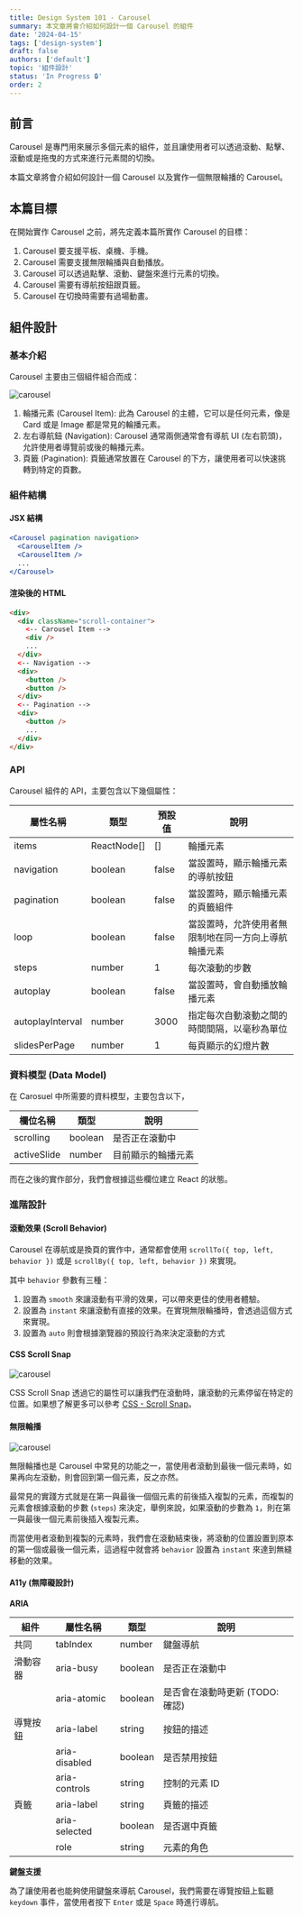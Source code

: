 ```yaml
---
title: Design System 101 - Carousel
summary: 本文章將會介紹如何設計一個 Carousel 的組件
date: '2024-04-15'
tags: ['design-system']
draft: false
authors: ['default']
topic: '組件設計'
status: 'In Progress 🔒'
order: 2
---
```


<TOCInline toc={props.toc} asDisclosure />

## 前言

Carousel 是專門用來展示多個元素的組件，並且讓使用者可以透過滾動、點擊、滾動或是拖曳的方式來進行元素間的切換。

本篇文章將會介紹如何設計一個 Carousel 以及實作一個無限輪播的 Carousel。

## 本篇目標

在開始實作 Carousel 之前，將先定義本篇所實作 Carousel 的目標：

1. Carousel 要支援平板、桌機、手機。
2. Carousel 需要支援無限輪播與自動播放。
3. Carousel 可以透過點擊、滾動、鍵盤來進行元素的切換。
4. Carousel 需要有導航按鈕跟頁籤。
5. Carousel 在切換時需要有過場動畫。

## 組件設計

### 基本介紹

Carousel 主要由三個組件組合而成：

<Image
  alt="carousel"
  src="/static/images/blog/design-system/carousel/carousel.png"
  width={512}
  height={190}
/>

1. 輪播元素 (Carousel Item): 此為 Carousel 的主體，它可以是任何元素，像是 Card 或是 Image 都是常見的輪播元素。
2. 左右導航鈕 (Navigation): Carousel 通常兩側通常會有導航 UI (左右箭頭)，允許使用者導覽前或後的輪播元素。
3. 頁籤 (Pagination): 頁籤通常放置在 Carousel 的下方，讓使用者可以快速挑轉到特定的頁數。

### 組件結構

#### JSX 結構

```jsx
<Carousel pagination navigation>
  <CarouselItem />
  <CarouselItem />
  ...
</Carousel>
```

#### 渲染後的 HTML

```html
<div>
  <div className="scroll-container">
    <-- Carousel Item -->
    <div />
    ...
  </div>
  <-- Navigation -->
  <div>
    <button />
    <button />
  </div>
  <-- Pagination -->
  <div>
    <button />
    ...
  </div>
</div>
```

### API

Carousel 組件的 API，主要包含以下幾個屬性：

| 屬性名稱         | 類型        | 預設值 | 說明                                                 |
| ---------------- | ----------- | ------ | ---------------------------------------------------- |
| items            | ReactNode[] | []     | 輪播元素                                             |
| navigation       | boolean     | false  | 當設置時，顯示輪播元素的導航按鈕                     |
| pagination       | boolean     | false  | 當設置時，顯示輪播元素的頁籤組件                     |
| loop             | boolean     | false  | 當設置時，允許使用者無限制地在同一方向上導航輪播元素 |
| steps            | number      | 1      | 每次滾動的步數                                       |
| autoplay         | boolean     | false  | 當設置時，會自動播放輪播元素                         |
| autoplayInterval | number      | 3000   | 指定每次自動滾動之間的時間間隔，以毫秒為單位         |
| slidesPerPage    | number      | 1      | 每頁顯示的幻燈片數                                   |

### 資料模型 (Data Model)

在 Carosuel 中所需要的資料模型，主要包含以下，

| 欄位名稱    | 類型    | 說明               |
| ----------- | ------- | ------------------ |
| scrolling   | boolean | 是否正在滾動中     |
| activeSlide | number  | 目前顯示的輪播元素 |

而在之後的實作部分，我們會根據這些欄位建立 React 的狀態。

### 進階設計

#### 滾動效果 (Scroll Behavior)

Carousel 在導航或是換頁的實作中，通常都會使用 `scrollTo({ top, left, behavior })` 或是 `scrollBy({ top, left, behavior })` 來實現。

其中 `behavior` 參數有三種：

1. 設置為 `smooth` 來讓滾動有平滑的效果，可以帶來更佳的使用者體驗。
2. 設置為 `instant` 來讓滾動有直接的效果。在實現無限輪播時，會透過這個方式來實現。
3. 設置為 `auto` 則會根據瀏覽器的預設行為來決定滾動的方式

#### CSS Scroll Snap

<Image
  alt="carousel"
  src="/static/images/blog/design-system/carousel/carousel_example.gif"
  width={564}
  height={316.5}
/>

CSS Scroll Snap 透過它的屬性可以讓我們在滾動時，讓滾動的元素停留在特定的位置。如果想了解更多可以參考 [CSS - Scroll Snap](/writing/frontend/css-scroll-snap)。

#### 無限輪播

<Image
  alt="carousel"
  src="/static/images/blog/design-system/carousel/carousel_clone.png"
  width={640}
  height={162}
/>

無限輪播也是 Carousel 中常見的功能之一，當使用者滾動到最後一個元素時，如果再向左滾動，則會回到第一個元素，反之亦然。

最常見的實踐方式就是在第一與最後一個個元素的前後插入複製的元素，而複製的元素會根據滾動的步數 (`steps`) 來決定，舉例來說，如果滾動的步數為 `1`，則在第一與最後一個元素前後插入複製元素。

而當使用者滾動到複製的元素時，我們會在滾動結束後，將滾動的位置設置到原本的第一個或最後一個元素，這過程中就會將 `behavior` 設置為 `instant` 來達到無縫移動的效果。

#### A11y (無障礙設計)

**ARIA**

| 組件     | 屬性名稱      | 類型    | 說明                            |
| -------- | ------------- | ------- | ------------------------------- |
| 共同     | tabIndex      | number  | 鍵盤導航                        |
| 滑動容器 | aria-busy     | boolean | 是否正在滾動中                  |
|          | aria-atomic   | boolean | 是否會在滾動時更新 (TODO: 確認) |
| 導覽按鈕 | aria-label    | string  | 按鈕的描述                      |
|          | aria-disabled | boolean | 是否禁用按鈕                    |
|          | aria-controls | string  | 控制的元素 ID                   |
| 頁籤     | aria-label    | string  | 頁籤的描述                      |
|          | aria-selected | boolean | 是否選中頁籤                    |
|          | role          | string  | 元素的角色                      |

**鍵盤支援**

為了讓使用者也能夠使用鍵盤來導航 Carousel，我們需要在導覽按鈕上監聽 `keydown` 事件，當使用者按下 `Enter` 或是 `Space` 時進行導航。
